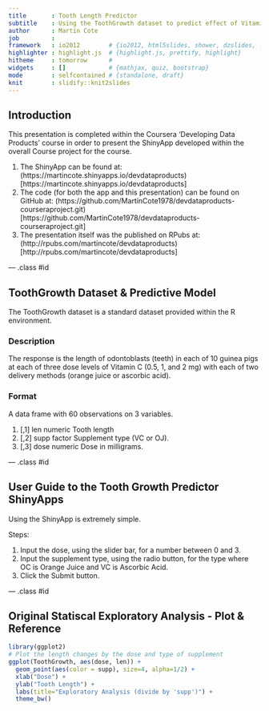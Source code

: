 ```yaml
---
title       : Tooth Length Predictor
subtitle    : Using the ToothGrowth dataset to predict effect of Vitamin C on guinea pigs.
author      : Martin Cote
job         : 
framework   : io2012        # {io2012, html5slides, shower, dzslides, ...}
highlighter : highlight.js  # {highlight.js, prettify, highlight}
hitheme     : tomorrow      # 
widgets     : []            # {mathjax, quiz, bootstrap}
mode        : selfcontained # {standalone, draft}
knit        : slidify::knit2slides
---
```


## Introduction

This presentation is completed within the Coursera 'Developing Data Products' course in order to present the ShinyApp developed within the overall Course project for the course.

1. The ShinyApp can be found at: (https://martincote.shinyapps.io/devdataproducts)[https://martincote.shinyapps.io/devdataproducts]
2. The code (for both the app and this presentation) can be found on GitHub at: (https://github.com/MartinCote1978/devdataproducts-courseraproject.git)[https://github.com/MartinCote1978/devdataproducts-courseraproject.git]
3. The presentation itself was the published on RPubs at: (http://rpubs.com/martincote/devdataproducts)[http://rpubs.com/martincote/devdataproducts]


--- .class #id 

## ToothGrowth Dataset & Predictive Model

The ToothGrowth dataset is a standard dataset provided within the R environment.

### Description

The response is the length of odontoblasts (teeth) in each of 10 guinea pigs at each of three dose levels of Vitamin C (0.5, 1, and 2 mg) with each of two delivery methods (orange juice or ascorbic acid).

### Format

A data frame with 60 observations on 3 variables.

1. [,1] len numeric Tooth length
2. [,2] supp	factor	Supplement type (VC or OJ).
3. [,3] dose	numeric	Dose in milligrams.

--- .class #id 

## User Guide to the Tooth Growth Predictor ShinyApps

Using the ShinyApp is extremely simple.

Steps:

1. Input the dose, using the slider bar, for a number between 0 and 3.
2. Input the supplement type, using the radio button, for the type where OC is Orange Juice and VC is Ascorbic Acid.
3. Click the Submit button.

--- .class #id 

## Original Statiscal Exploratory Analysis - Plot & Reference

```r
library(ggplot2)
# Plot the length changes by the dose and type of supplement
ggplot(ToothGrowth, aes(dose, len)) +
  geom_point(aes(color = supp), size=4, alpha=1/2) +
  xlab("Dose") +
  ylab("Tooth Length") +
  labs(title="Exploratory Analysis (divide by 'supp')") +
  theme_bw()

```

